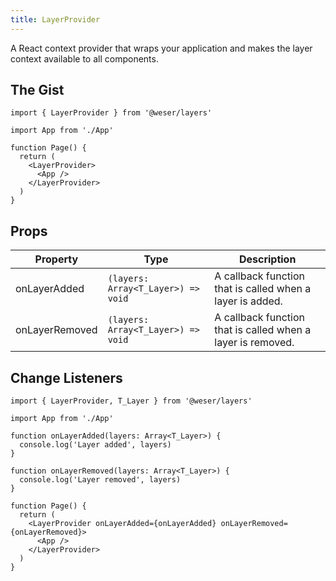 ```yaml
---
title: LayerProvider
---
```


A React context provider that wraps your application and makes the layer context available to all components.

## The Gist

```tsx
import { LayerProvider } from '@weser/layers'

import App from './App'

function Page() {
  return (
    <LayerProvider>
      <App />
    </LayerProvider>
  )
}
```

## Props

| Property       | Type                               | Description                                                 |
| -------------- | ---------------------------------- | ----------------------------------------------------------- |
| onLayerAdded   | `(layers: Array<T_Layer>) => void` | A callback function that is called when a layer is added.   |
| onLayerRemoved | `(layers: Array<T_Layer>) => void` | A callback function that is called when a layer is removed. |

## Change Listeners

```tsx
import { LayerProvider, T_Layer } from '@weser/layers'

import App from './App'

function onLayerAdded(layers: Array<T_Layer>) {
  console.log('Layer added', layers)
}

function onLayerRemoved(layers: Array<T_Layer>) {
  console.log('Layer removed', layers)
}

function Page() {
  return (
    <LayerProvider onLayerAdded={onLayerAdded} onLayerRemoved={onLayerRemoved}>
      <App />
    </LayerProvider>
  )
}
```
